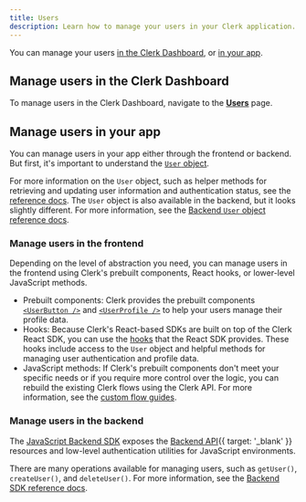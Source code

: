 ```yaml
---
title: Users
description: Learn how to manage your users in your Clerk application.
---
```


You can manage your users [in the Clerk Dashboard](#manage-users-in-the-clerk-dashboard), or [in your app](#manage-users-in-your-app).

## Manage users in the Clerk Dashboard

To manage users in the Clerk Dashboard, navigate to the [**Users**](https://dashboard.clerk.com/last-active?path=users) page.

## Manage users in your app

You can manage users in your app either through the frontend or backend. But first, it's important to understand the [`User` object](/docs/references/javascript/user).

<Include src="_partials/user-object" />

For more information on the `User` object, such as helper methods for retrieving and updating user information and authentication status, see the [reference docs](/docs/references/javascript/user). The `User` object is also available in the backend, but it looks slightly different. For more information, see the [Backend `User` object reference docs](/docs/references/backend/types/backend-user).

### Manage users in the frontend

Depending on the level of abstraction you need, you can manage users in the frontend using Clerk's prebuilt components, React hooks, or lower-level JavaScript methods.

- Prebuilt components: Clerk provides the prebuilt components [`<UserButton />`](/docs/reference/general/components/user/user-button) and [`<UserProfile />`](/docs/reference/general/components/user/user-profile) to help your users manage their profile data.
- Hooks: Because Clerk's React-based SDKs are built on top of the Clerk React SDK, you can use the [hooks](/docs/references/react/overview#custom-hooks) that the React SDK provides. These hooks include access to the `User` object and helpful methods for managing user authentication and profile data.
- JavaScript methods: If Clerk's prebuilt components don't meet your specific needs or if you require more control over the logic, you can rebuild the existing Clerk flows using the Clerk API. For more information, see the [custom flow guides](/docs/custom-flows/overview).

### Manage users in the backend

The [JavaScript Backend SDK](/docs/references/backend/overview) exposes the [Backend API](/docs/reference/backend-api){{ target: '_blank' }} resources and low-level authentication utilities for JavaScript environments.

There are many operations available for managing users, such as `getUser()`, `createUser()`, and `deleteUser()`. For more information, see the [Backend SDK reference docs](/docs/references/backend/overview).
